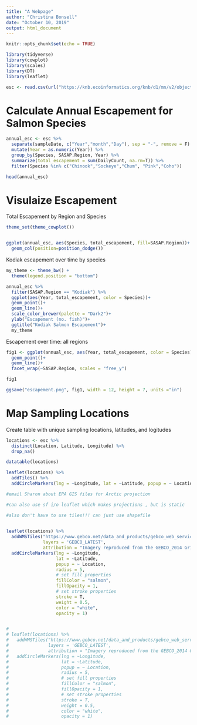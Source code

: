 ```yaml
---
title: "A Webpage"
author: "Christina Bonsell"
date: "October 10, 2019"
output: html_document
---
```


```r
knitr::opts_chunk$set(echo = TRUE)
```

```r
library(tidyverse)
library(cowplot)
library(scales)
library(DT)
library(leaflet)
```

```r
esc <- read.csv(url("https://knb.ecoinformatics.org/knb/d1/mn/v2/object/urn%3Auuid%3Af119a05b-bbe7-4aea-93c6-85434dcb1c5e", method = "libcurl"), stringsAsFactors = F)
```


# Calculate Annual Escapement for Salmon Species
```r
annual_esc <- esc %>% 
  separate(sampleDate, c("Year","month","Day"), sep = "-", remove = F) %>% 
  mutate(Year = as.numeric(Year)) %>% 
  group_by(Species, SASAP.Region, Year) %>% 
  summarize(total_escapement = sum(DailyCount, na.rm=T)) %>% 
  filter(Species %in% c("Chinook","Sockeye","Chum", "Pink","Coho"))

head(annual_esc)
```

# Visulaize Escapement

Total Escapement by Region and Species

```r
theme_set(theme_cowplot())


ggplot(annual_esc, aes(Species, total_escapement, fill=SASAP.Region))+
  geom_col(position=position_dodge())
```
Kodiak escapement over time by species

```r
my_theme <- theme_bw() +
  theme(legend.position = "bottom")

annual_esc %>%
  filter(SASAP.Region == "Kodiak") %>% 
  ggplot(aes(Year, total_escapement, color = Species))+
  geom_point()+
  geom_line()+
  scale_color_brewer(palette = "Dark2")+
  ylab("Escapement (no. fish)")+
  ggtitle("Kodiak Salmon Escapement")+
  my_theme


```

Escapement over time: all regions

```r
fig1 <- ggplot(annual_esc, aes(Year, total_escapement, color = Species))+
  geom_point()+
  geom_line()+
  facet_wrap(~SASAP.Region, scales = "free_y")

fig1

ggsave("escapement.png", fig1, width = 12, height = 7, units ="in")
```


# Map Sampling Locations

Create table with unique sampling locations, latitudes, and logitudes

```r
locations <- esc %>% 
  distinct(Location, Latitude, Longitude) %>% 
  drop_na()
```

```r
datatable(locations)
```

```r
leaflet(locations) %>% 
  addTiles() %>% 
  addCircleMarkers(lng = ~Longitude, lat = ~Latitude, popup = ~ Location) #can popup with data, combos etc

#email Sharon about EPA GIS files for Arctic projection

#can also use sf i/o leaflet which makes projections , but is static

#also don't have to use tiles!!! can just use shapefile
  
```

```r
leaflet(locations) %>% 
  addWMSTiles("https://www.gebco.net/data_and_products/gebco_web_services/north_polar_view_wms/mapserv?",
              layers = 'GEBCO_LATEST',
              attribution = "Imagery reproduced from the GEBCO_2014 Grid, version 20150318, www.gebco.net") %>%
  addCircleMarkers(lng = ~Longitude,
                   lat = ~Latitude,
                   popup = ~ Location,
                   radius = 5,
                   # set fill properties
                   fillColor = "salmon",
                   fillOpacity = 1,
                   # set stroke properties
                   stroke = T,
                   weight = 0.5,
                   color = "white",
                   opacity = 1)


# 
# leaflet(locations) %>% 
#   addWMSTiles("https://www.gebco.net/data_and_products/gebco_web_services/north_polar_view_wms/mapserv?",
#               layers = 'GEBCO_LATEST',
#               attribution = "Imagery reproduced from the GEBCO_2014 Grid, version 20150318, www.gebco.net") %>%
#   addCircleMarkers(lng = ~Longitude,
#                    lat = ~Latitude,
#                    popup = ~ Location,
#                    radius = 5,
#                    # set fill properties
#                    fillColor = "salmon",
#                    fillOpacity = 1,
#                    # set stroke properties
#                    stroke = T,
#                    weight = 0.5,
#                    color = "white",
#                    opacity = 1)
```

